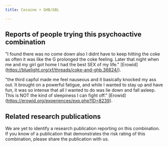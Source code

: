 ---
title: Cocaine + GHB/GBL

---

## Reports of people trying this psychoactive combination

"I found there was no come down also I didnt have to keep hitting the coke as often it was like the G prolonged the coke feeling. Later that night when me and my girl got home I had the best SEX of my life." [Erowid] (https://bluelight.org/xf/threads/coke-and-ghb.36824/).

"the third capful made me feel nauseous and it basically knocked my ass out. It brought on a powerful fatigue, and while I wanted to stay up and have fun, it was so intense that all I wanted to do was lie down and fall asleep. This is NOT the kind of sleepiness I can fight off." [Erowid] (https://erowid.org/experiences/exp.php?ID=8239).

## Related research publications

We are yet to identify a research publication reporting on this combination. If you know of a publication that demonstrates the risk rating of this combination, please share the publication with us.



